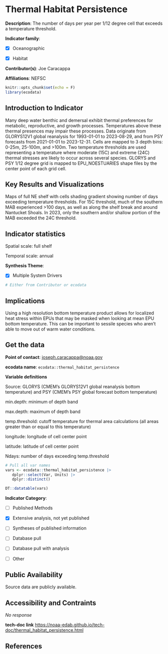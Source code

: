 # Thermal Habitat Persistence

**Description**: The number of days per year per 1/12 degree cell that exceeds a temperature threshold.

**Indicator family**: 

- [X] Oceanographic
- [X] Habitat


**Contributor(s)**: Joe Caracappa

**Affiliations**: NEFSC

```{r echo=FALSE}
knitr::opts_chunk$set(echo = F)
library(ecodata)
```
## Introduction to Indicator
Many deep water benthic and demersal exhibit thermal preferences for metabolic, reproductive, and growth processes. Temperatures above these thermal presences may impair these processes. Data originate from GLORYS12V1 global reanalysis for 1993-01-01 to 2023-08-29, and from PSY forecasts from 2021-01-01 to 2023-12-31. Cells are mapped to 3 depth bins: 0-25m, 25-100m, and >100m. Two temperature thresholds are used representing a temperature where moderate (15C) and extreme (24C) thermal stresses are likely to occur across several species. GLORYS and PSY 1/12 degree grid is mapped to EPU_NOESTUARIES shape files by the center point of each grid cell.

## Key Results and Visualizations
Maps of full NE shelf with cells shading gradient showing number of days exceeding temperature thresholds. For 15C threshold, much of the southern MAB experienced >100 days, as well as along the shelf break and around Nantucket Shoals. In 2023, only the southern and/or shallow portion of the MAB exceeded the 24C threshold.


## Indicator statistics 
Spatial scale: full shelf

Temporal scale: annual

**Synthesis Theme**:

- [X] Multiple System Drivers


```{r autostats_thermal_habitat_persistence}
# Either from Contributor or ecodata
```

## Implications
Using a high resolution bottom temperature product allows for localized heat stress within EPUs that may be masked when looking at mean EPU bottom temperature. This can be important to sessile species who aren't able to move out of warm water conditions.

## Get the data

**Point of contact**: [joseph.caracappa@noaa.gov](mailto:joseph.caracappa@noaa.gov){.email}

**ecodata name**: `ecodata::thermal_habitat_persistence`

**Variable definitions**

Source: GLORYS (CMEM’s GLORYS12V1 global reanalysis bottom temperature) and PSY (CMEM’s PSY global forecast bottom temperature) 
min.depth: minimum of depth band 
max.depth: maximum of depth band 
temp.threshold: cutoff temperature for thermal area calculations (all areas greater than or equal to this temperature) 
longitude: longitude of cell center point 
latitude: latitude of cell center point 
Ndays: number of days exceeding temp.threshold

```{r vars_thermal_habitat_persistence}
# Pull all var names
vars <- ecodata::thermal_habitat_persistence |>
   dplyr::select(Var, Units) |>
   dplyr::distinct()

DT::datatable(vars)
```
**Indicator Category**:

- [ ] Published Methods
- [X] Extensive analysis, not yet published
- [ ] Syntheses of published information
- [ ] Database pull
- [ ] Database pull with analysis
- [ ] Other

## Public Availability

Source data are publicly available.

## Accessibility and Contraints

_No response_

**tech-doc link**
<https://noaa-edab.github.io/tech-doc/thermal_habitat_persistence.html>

## References


